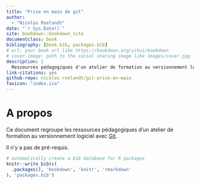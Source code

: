 --- 
title: "Prise en main de git"
author: 
  - "Nicolas Roelandt"
date: "`r Sys.Date()`"
site: bookdown::bookdown_site
documentclass: book
bibliography: [book.bib, packages.bib]
# url: your book url like https://bookdown.org/yihui/bookdown
# cover-image: path to the social sharing image like images/cover.jpg
description: |
  Ressources pédagogiques d'un atelier de formation au versionnement logiciel avec [Git](https://git-scm.com/).
link-citations: yes
github-repo: nicolas-roelandt/git-prise-en-main
favicon: "index.ico"
---

# A propos {-}

Ce document regroupe les ressources pédagogiques d'un atelier de formation au versionnement logiciel avec [Git](https://git-scm.com/).

Il n'y a pas de pré-requis.


```{r include=FALSE}
# automatically create a bib database for R packages
knitr::write_bib(c(
  .packages(), 'bookdown', 'knitr', 'rmarkdown'
), 'packages.bib')
```
